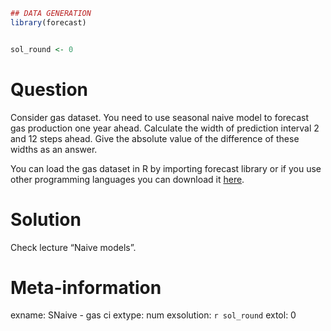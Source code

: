 ```r
## DATA GENERATION
library(forecast)


sol_round <- 0

```

Question
========

Consider gas dataset. You need to use seasonal naive model to forecast gas production one year ahead. Calculate the width of prediction interval 2 and 12 steps ahead. Give the absolute value of the difference of these widths as an answer. 


You can load the gas dataset in R by importing forecast library or if you use other programming languages you can download it [here](https://github.com/vincentarelbundock/Rdatasets/blob/master/csv/forecast/gas.csv).


Solution
========

Check lecture "Naive models".

Meta-information
================
exname:  SNaive - gas ci
extype: num
exsolution: `r sol_round`
extol: 0